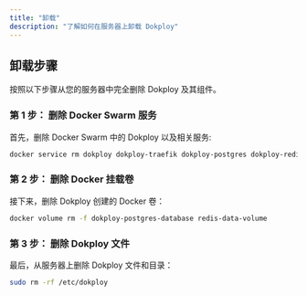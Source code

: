 ```yaml
---
title: "卸载"
description: "了解如何在服务器上卸载 Dokploy"
---
```


## 卸载步骤

按照以下步骤从您的服务器中完全删除 Dokploy 及其组件。

### 第 1 步： 删除 Docker Swarm 服务

首先，删除 Docker Swarm 中的 Dokploy 以及相关服务:

```bash
docker service rm dokploy dokploy-traefik dokploy-postgres dokploy-redis
```

### 第 2 步： 删除 Docker 挂载卷

接下来，删除 Dokploy 创建的 Docker 卷：

```bash
docker volume rm -f dokploy-postgres-database redis-data-volume
```

### 第 3 步： 删除 Dokploy 文件

最后，从服务器上删除 Dokploy 文件和目录：

```bash
sudo rm -rf /etc/dokploy
```
